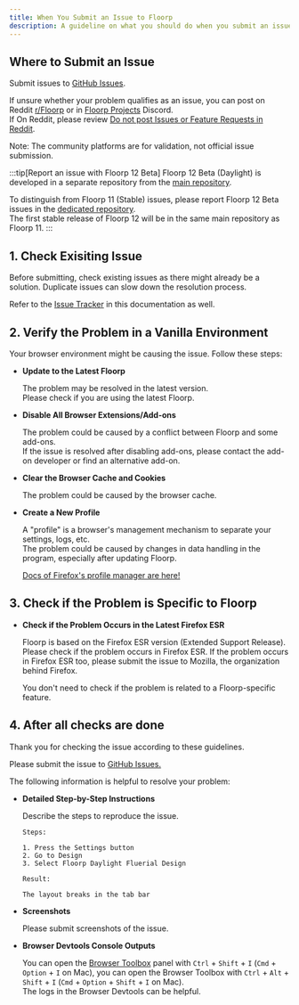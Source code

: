 ```yaml
---
title: When You Submit an Issue to Floorp
description: A guideline on what you should do when you submit an issue
---
```



## Where to Submit an Issue
Submit issues to [GitHub Issues](https://github.com/Floorp-Projects/Floorp/issues).

If unsure whether your problem qualifies as an issue, you can post on Reddit [r/Floorp](https://old.reddit.com/r/floorp) or in [Floorp Projects](https://discord.floorp.app) Discord.\
If On Reddit, please review [Do not post Issues or Feature Requests in Reddit](https://www.reddit.com/r/Floorp/comments/19f7762/do_not_post_issues_or_feature_requests_in_reddit/).

Note: The community platforms are for validation, not official issue submission.

:::tip[Report an issue with Floorp 12 Beta]
Floorp 12 Beta (Daylight) is developed in a separate repository from the [main repository](https://github.com/Floorp-Projects/Floorp).

To distinguish from Floorp 11 (Stable) issues, please report Floorp 12 Beta issues in the [dedicated repository](https://github.com/Floorp-Projects/Floorp-12/issues).\
The first stable release of Floorp 12 will be in the same main repository as Floorp 11.
:::

## 1. Check Exisiting Issue
Before submitting, check existing issues as there might already be a solution.
Duplicate issues can slow down the resolution process.

Refer to the [Issue Tracker](/docs/issue-tracker) in this documentation as well.

## 2. Verify the Problem in a Vanilla Environment
Your browser environment might be causing the issue. Follow these steps:
- **Update to the Latest Floorp**

  The problem may be resolved in the latest version.\
  Please check if you are using the latest Floorp.

- **Disable All Browser Extensions/Add-ons**

  The problem could be caused by a conflict between Floorp and some add-ons.\
  If the issue is resolved after disabling add-ons, please contact the add-on developer or find an alternative add-on.

- **Clear the Browser Cache and Cookies**

  The problem could be caused by the browser cache.

- **Create a New Profile**

  A "profile" is a browser's management mechanism to separate your settings, logs, etc.\
  The problem could be caused by changes in data handling in the program, especially after updating Floorp.

  [Docs of Firefox's profile manager are here!](https://support.mozilla.org/en-US/kb/profile-manager-create-remove-switch-firefox-profiles)

## 3. Check if the Problem is Specific to Floorp

- **Check if the Problem Occurs in the Latest Firefox ESR**

  Floorp is based on the Firefox ESR version (Extended Support Release).\
  Please check if the problem occurs in Firefox ESR.
  If the problem occurs in Firefox ESR too, please submit the issue to Mozilla, the organization behind Firefox.

  You don't need to check if the problem is related to a Floorp-specific feature.

## 4. After all checks are done

Thank you for checking the issue according to these guidelines.

Please submit the issue to [GitHub Issues.](https://github.com/Floorp-Projects/Floorp/issues)

The following information is helpful to resolve your problem:

- **Detailed Step-by-Step Instructions**

  Describe the steps to reproduce the issue.

  ```text
  Steps:

  1. Press the Settings button
  2. Go to Design
  3. Select Floorp Daylight Fluerial Design

  Result:

  The layout breaks in the tab bar
  ```

- **Screenshots**

  Please submit screenshots of the issue.

- **Browser Devtools Console Outputs**

  You can open the [Browser Toolbox](https://firefox-source-docs.mozilla.org/devtools-user/browser_toolbox/index.html) panel with `Ctrl` + `Shift` + `I` (`Cmd` + `Option` + `I` on Mac), you can open the Browser Toolbox with `Ctrl` + `Alt` + `Shift` + `I` (`Cmd` + `Option` + `Shift` + `I` on Mac).\
  The logs in the Browser Devtools can be helpful.

<Support />